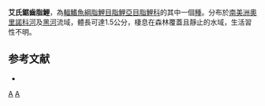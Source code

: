 {{Speciesbox 
| taxon = Priocharax ariel
| status = NE
| status_system = IUCN3.1
| authority =  [[Weitzman|Weitzman]] & [[Vari|Vari]], 1987
| synonyms =  
}}
'''艾氏鋸齒脂鯉'''，為[[輻鰭魚綱|輻鰭魚綱]][[脂鯉目|脂鯉目]][[脂鯉亞目|脂鯉亞目]][[脂鯉科|脂鯉科]]的其中一個[[種|種]]。分布於[[南美洲|南美洲]][[奧里諾科河|奧里諾科河]]及[[黑河|黑河]]流域，體長可達1.5公分，棲息在森林覆蓋且靜止的水域，生活習性不明。

==参考文献==
{{refbegin}}
*{{FishBase_species|genus=Priocharax|species=ariel|year=2014|month=1}}
{{refend}}

{{Taxonbar|from=Q5576594}}

[[Category:鋸齒脂鯉屬|A]]
[[Category:1987年描述的鱼类|A]]


{{魚類小作品}}
